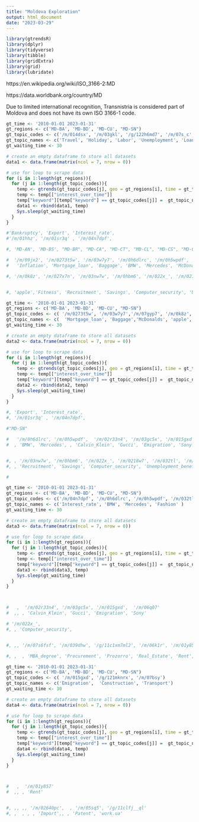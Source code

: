 ```yaml
---
title: "Moldova Exploration"
output: html_document
date: "2023-03-29"
---
```

```r
library(gtrendsR)
library(dplyr)
library(tidyverse)
library(tibble)
library(gridExtra)
library(grid)
library(lubridate)
```

https://en.wikipedia.org/wiki/ISO_3166-2:MD

https://data.worldbank.org/country/MD

Due to limited international recognition, Transnistria is considered part of Moldova and does not have its own ISO 3166-1 code.


```r
gt_time <- '2010-01-01 2023-01-31'
gt_regions <- c('MD-BA', 'MD-BD', 'MD-CU', "MD-SN")
gt_topic_codes <- c('/m/014dsx', '/m/03gkl', '/g/122h6md7', '/m/07s_c','/m/01dnzs', '/m/0174k2', '/m/040b_t' )
gt_topic_names <- c('Travel', 'Holiday', 'Labor', 'Unemployment', 'Loan', 'Washing_machine', 'Fridge')
gt_waiting_time <- 30

# create an empty dataframe to store all datasets
data1 <- data.frame(matrix(ncol = 7, nrow = 0))

# use for loop to scrape data 
for (i in 1:length(gt_regions)){
  for (j in 1:length(gt_topic_codes)){
    temp <- gtrends(gt_topic_codes[j], geo = gt_regions[i], time = gt_time)
    temp <- temp[["interest_over_time"]]
    temp["keyword"][temp["keyword"] == gt_topic_codes[j]] =  gt_topic_names[j]
    data1 <- rbind(data1, temp)
    Sys.sleep(gt_waiting_time)
  }
}

#'Bankruptcy', 'Export', 'Interest_rate',
#'/m/01hhz', '/m/01sr3q' , '/m/04n7dpf',

#, 'MD-AN', 'MD-BS', "MD-BR", "MD-CA", "MD-CT", "MD-CL", "MD-CS", "MD-CM", "MD-CR", "MD-DO", "MD-DR", "MD-DU", "MD-ED", "MD-FA", "MD-FL", "MD-GL", "MD-HI", "MD-IA", "MD-LE","MD-NI", "MD-OC", "MD-OR", "MD-RE", "MD-RI", "MD-SI", "MD-SO", "MD-ST", "MD-SD", "MD-SV", "MD-TA", "MD-TE", "MD-UN"

#  '/m/09jx2', '/m/0273t5w', '/m/03w7y7', '/m/0h6dlrc', '/m/0h5wpdf', '/m/07gyp7', '/m/02r33n4', '/m/03gc5x', '/m/015gxd',  '/m/06q07'
#   'Inflation', 'Mortgage_loan', 'Baggage', 'BMW', 'Mercedes', 'McDonalds', 'Calvin_Klein', 'Gucci', 'Emigration', 'Sony'

#, '/m/0k8z', '/m/027x7n', '/m/03nw7w', '/m/0hbm6', '/m/022x_', '/m/0218w7', '/m/032tl', '/m/07s6fsf', '/m/039dhw', '/g/11c1xm7ml2', '/m/06k1r', '/m/01y857', '/m/02640pc', '/g/121mknrx', '/m/07bsy', '/m/05sq5', '/g/11clfj__ql'


#, 'apple','Fitness', 'Recruitment', 'Savings', 'Computer_security', 'Unemployment_benefits', 'Fashion', 'MBA_degree', 'Procurement', 'Prozorro', 'Real_Estate', 'Rent', 'Import', 'Construction', 'Transport', 'Patent', 'work.ua'
```


```r
gt_time <- '2010-01-01 2023-01-31'
gt_regions <- c('MD-BA', 'MD-BD', 'MD-CU', "MD-SN")
gt_topic_codes <- c( '/m/0273t5w', '/m/03w7y7','/m/07gyp7', '/m/0k8z', '/m/027x7n')
gt_topic_names <- c(  'Mortgage_loan', 'Baggage','McDonalds', 'apple','Fitness')
gt_waiting_time <- 30

# create an empty dataframe to store all datasets
data2 <- data.frame(matrix(ncol = 7, nrow = 0))

# use for loop to scrape data 
for (i in 1:length(gt_regions)){
  for (j in 1:length(gt_topic_codes)){
    temp <- gtrends(gt_topic_codes[j], geo = gt_regions[i], time = gt_time)
    temp <- temp[["interest_over_time"]]
    temp["keyword"][temp["keyword"] == gt_topic_codes[j]] =  gt_topic_names[j]
    data2 <- rbind(data2, temp)
    Sys.sleep(gt_waiting_time)
  }
}

#, 'Export', 'Interest_rate',
#, '/m/01sr3q' , '/m/04n7dpf',

#"MD-SN"

#   '/m/0h6dlrc', '/m/0h5wpdf',  '/m/02r33n4', '/m/03gc5x', '/m/015gxd',  '/m/06q07'
#  , 'BMW', 'Mercedes', , 'Calvin_Klein', 'Gucci', 'Emigration', 'Sony'


#, , '/m/03nw7w', '/m/0hbm6', '/m/022x_', '/m/0218w7', '/m/032tl', '/m/07s6fsf', '/m/039dhw', '/g/11c1xm7ml2', '/m/06k1r', '/m/01y857', '/m/02640pc', '/g/121mknrx', '/m/07bsy', '/m/05sq5', '/g/11clfj__ql'
#, , 'Recruitment', 'Savings', 'Computer_security', 'Unemployment_benefits', 'Fashion', 'MBA_degree', 'Procurement', 'Prozorro', 'Real_Estate', 'Rent', 'Import', 'Construction', 'Transport', 'Patent', 'work.ua'

# 


```


```r
gt_time <- '2010-01-01 2023-01-31'
gt_regions <- c('MD-BA', 'MD-BD', 'MD-CU', "MD-SN")
gt_topic_codes <- c('/m/04n7dpf', '/m/0h6dlrc', '/m/0h5wpdf', '/m/032tl')
gt_topic_names <- c('Interest_rate', 'BMW', 'Mercedes', 'Fashion' )
gt_waiting_time <- 30

# create an empty dataframe to store all datasets
data3 <- data.frame(matrix(ncol = 7, nrow = 0))

# use for loop to scrape data 
for (i in 1:length(gt_regions)){
  for (j in 1:length(gt_topic_codes)){
    temp <- gtrends(gt_topic_codes[j], geo = gt_regions[i], time = gt_time)
    temp <- temp[["interest_over_time"]]
    temp["keyword"][temp["keyword"] == gt_topic_codes[j]] =  gt_topic_names[j]
    data3 <- rbind(data3, temp)
    Sys.sleep(gt_waiting_time)
  }
}



#   ,  '/m/02r33n4', '/m/03gc5x', '/m/015gxd',  '/m/06q07'
#  ,, , 'Calvin_Klein', 'Gucci', 'Emigration', 'Sony'

# '/m/022x_', 
#, , 'Computer_security', 


#, ,, '/m/07s6fsf', '/m/039dhw', '/g/11c1xm7ml2', '/m/06k1r', '/m/01y857', '/m/02640pc', '/g/121mknrx', '/m/07bsy', '/m/05sq5', '/g/11clfj__ql'

#, ,  , 'MBA_degree', 'Procurement', 'Prozorro', 'Real_Estate', 'Rent', 'Import', 'Construction', 'Transport', 'Patent', 'work.ua'
```


```r
gt_time <- '2010-01-01 2023-01-31'
gt_regions <- c('MD-BA', 'MD-BD', 'MD-CU', "MD-SN")
gt_topic_codes <- c( '/m/015gxd', '/g/121mknrx', '/m/07bsy')
gt_topic_names <- c('Emigration',  'Construction', 'Transport')
gt_waiting_time <- 30

# create an empty dataframe to store all datasets
data4 <- data.frame(matrix(ncol = 7, nrow = 0))

# use for loop to scrape data 
for (i in 1:length(gt_regions)){
  for (j in 1:length(gt_topic_codes)){
    temp <- gtrends(gt_topic_codes[j], geo = gt_regions[i], time = gt_time)
    temp <- temp[["interest_over_time"]]
    temp["keyword"][temp["keyword"] == gt_topic_codes[j]] =  gt_topic_names[j]
    data4 <- rbind(data4, temp)
    Sys.sleep(gt_waiting_time)
  }
}



#   ,  '/m/01y857'
#  ,, , 'Rent'


#, ,, ,, '/m/02640pc',  , '/m/05sq5', '/g/11clfj__ql'
#, ,  , , , 'Import',, , 'Patent', 'work.ua'
```
